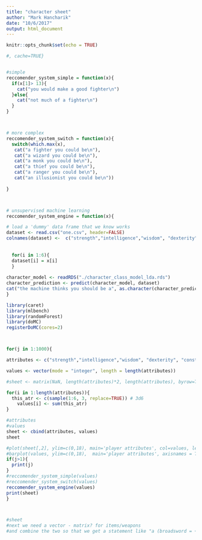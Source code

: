 ```yaml
---
title: "character sheet"
author: "Mark Hancharik"
date: "10/6/2017"
output: html_document
---
```


```r
knitr::opts_chunk$set(echo = TRUE)
```

```r
#, cache=TRUE}


#simple
reccomender_system_simple = function(x){
  if(x[1]> 13){
    cat("you would make a good fighter\n")
  }else{
    cat("not much of a fighter\n")
  }
}



# more complex
reccomender_system_switch = function(x){
  switch(which.max(x),
   cat("a fighter you could be\n"), 
   cat("a wizard you could be\n"), 
   cat("a monk you could be\n"), 
   cat("a thief you could be\n"), 
   cat("a ranger you could be\n"), 
   cat("an illusionist you could be\n"))
  
}



# unsupervised machine learning 
reccomender_system_engine = function(x){

# load a 'dummy' data frame that we know works   
dataset <- read.csv("one.csv", header=FALSE)
colnames(dataset) <-  c("strength","intelligence","wisdom", "dexterity", "constitution","charisma","class")
 
  
  for(i in 1:6){
  dataset[i] = x[i]
  }
  
character_model <- readRDS("./character_class_model_lda.rds")
character_prediction <- predict(character_model, dataset) 
cat("the machine thinks you should be a", as.character(character_prediction),"\n")  #as.character(final_predictions[1]),"\n")  
}

```




```r

library(caret)
library(mlbench)
library(randomForest)
library(doMC)
registerDoMC(cores=2) 



for(j in 1:1000){

attributes <- c("strength","intelligence","wisdom", "dexterity", "constitution","charisma")

values <- vector(mode = "integer", length = length(attributes))

#sheet <- matrix(NaN, length(attributes)*2, length(attributes), byrow=TRUE)

for(i in 1:length(attributes)){
  this_atr <- c(sample(1:6, 3, replace=TRUE)) # 3d6
    values[i] <- sum(this_atr)
}

#attributes
#values
sheet <- cbind(attributes, values)
sheet

#plot(sheet[,2], ylim=c(0,18), main='player attributes', col=values, legend = rownames(attributes), xlab = "attribute names")
#barplot(values, ylim=c(0,18),  main='player attributes', axisnames = TRUE,  names.arg=attributes, cex.names=0.8)
if(j>1){
  print(j)
}
#reccomender_system_simple(values)
#reccomender_system_switch(values)
reccomender_system_engine(values)
print(sheet)
}



#sheet
#next we need a vector - matrix? for items/weapons
#and combine the two so that we get a statement like "a (broadsword = +3 strength) will do (x) damage"
```

